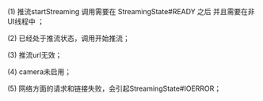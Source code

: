 (1) 推流startStreaming 调用需要在 StreamingState#READY 之后 并且需要在非UI线程中 ；

(2) 已经处于推流状态，调用开始推流；

(3) 推流url无效；

(4) camera未启用；

(5) 网络方面的请求和链接失败，会引起StreamingState#IOERROR；